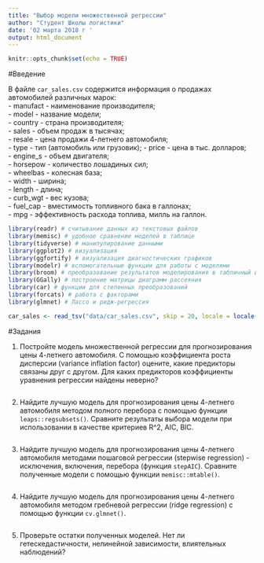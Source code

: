 ```yaml
---
title: "Выбор модели множественной регрессии"
author: "Студент Школы логистики"
date: '02 марта 2018 г '
output: html_document
---
```


```r
knitr::opts_chunk$set(echo = TRUE)
```

#Введение

В файле `car_sales.csv` содержится информация о продажах автомобилей различных марок:  
- manufact - наименование производителя;  
- model - название модели;  
- country - страна производителя;  
- sales - объем продаж в тысячах;  
- resale - цена продажи 4-летнего автомобиля;  
- type - тип (автомобиль или грузовик);
- price - цена в тыс. долларов;  
- engine_s - объем двигателя;  
- horsepow - количество лошадиных сил;  
- wheelbas - колесная база;  
- width - ширина;  
- length - длина;  
- curb_wgt - вес кузова;  
- fuel_cap - вместимость топливного бака в галлонах;  												
- mpg - эффективность расхода топлива, милль на галлон.  												

```r
library(readr) # считывание данных из текстовых файлов
library(memisc) # удобное сравнение моделей в таблице
library(tidyverse) # манипулирование данными 
library(ggplot2) # визуализация 
library(ggfortify) # визуализация диагностических графиков
library(modelr) # вспомогательные функции для работы с моделями
library(broom) # преобразование результатов моделирования в табличный вид
library(GGally) # построение матрицы диаграмм рассеяния 
library(car) # функции для степенных преобразований
library(forcats) # работа с факторами
library(glmnet) # Лассо и ридж-регрессия
```

```r
car_sales <- read_tsv("data/car_sales.csv", skip = 20, locale = locale(decimal_mark = ",", grouping_mark = "")) %>% na.omit() %>% select(resale, everything())
```

#Задания

1. Постройте модель множественной регрессии для прогнозирования цены 4-летнего автомобиля. С помощью коэффициента роста дисперсии (variance inflation factor) оцените, какие предикторы связаны друг с другом. Для каких предикторов коэффициенты уравнения регрессии найдены неверно?

```r

```

2. Найдите лучшую модель для прогнозирования цены 4-летнего автомобиля методом полного перебора с помощью функции `leaps::regsubsets()`. Сравните результаты выбора модели при использовании в качестве критериев R^2, AIC, BIC.

```r

```

3. Найдите лучшую модель для прогнозирования цены 4-летнего автомобиля методами пошаговой регрессии (stepwise regression) - исключения, включения, перебора (функция `stepAIC`). Сравните полученные модели с помощью функции `memisc::mtable()`.

```r

```

4. Найдите лучшую модель для прогнозирования цены 4-летнего автомобиля методом гребневой регрессии (ridge regression) с помощью функции `cv.glmnet()`.

```r

```

5. Проверьте остатки полученных моделей. Нет ли гетескедастичности, нелинейной зависимости, влиятельных наблюдений?

```r

```


